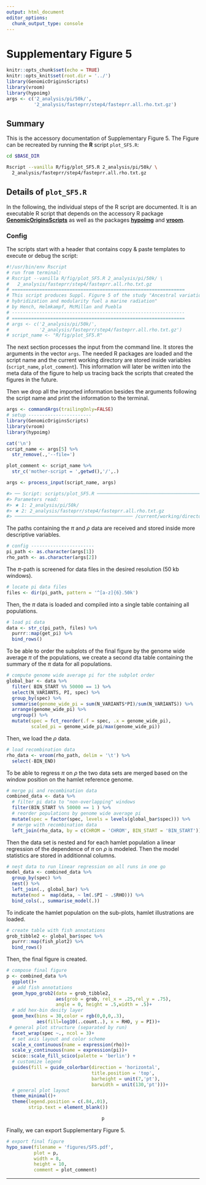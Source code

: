 ```yaml
---
output: html_document
editor_options:
  chunk_output_type: console
---
```

# Supplementary Figure 5

```r
knitr::opts_chunk$set(echo = TRUE)
knitr::opts_knit$set(root.dir = '../')
library(GenomicOriginsScripts)
library(vroom)
library(hypoimg)
args <- c('2_analysis/pi/50k/',
          '2_analysis/fasteprr/step4/fasteprr.all.rho.txt.gz')
```

## Summary

This is the accessory documentation of Supplementary Figure 5.
The Figure can be recreated by running the **R** script `plot_SF5.R`:

```sh
cd $BASE_DIR

Rscript --vanilla R/fig/plot_SF5.R 2_analysis/pi/50k/ \
  2_analysis/fasteprr/step4/fasteprr.all.rho.txt.gz

```

## Details of `plot_SF5.R`

In the following, the individual steps of the R script are documented.
It is an executable R script that depends on the accessory R package [**GenomicOriginsScripts**](https://k-hench.github.io/GenomicOriginsScripts) as well as the packages [**hypoimg**](https://k-hench.github.io/hypoimg) and [**vroom**](https://vroom.r-lib.org/).

### Config

The scripts start with a header that contains copy & paste templates to execute or debug the script:

```r
#!/usr/bin/env Rscript
# run from terminal:
# Rscript --vanilla R/fig/plot_SF5.R 2_analysis/pi/50k/ \
#   2_analysis/fasteprr/step4/fasteprr.all.rho.txt.gz
# ===============================================================
# This script produces Suppl. Figure 5 of the study "Ancestral variation,
# hybridization and modularity fuel a marine radiation"
# by Hench, Helmkampf, McMillan and Puebla
# ---------------------------------------------------------------
# ===============================================================
# args <- c('2_analysis/pi/50k/',
#           '2_analysis/fasteprr/step4/fasteprr.all.rho.txt.gz')
# script_name <- "R/fig/plot_SF5.R"
```

The next section processes the input from the command line.
It stores the arguments in the vector `args`.
The needed R packages are loaded and the script name and the current working directory are stored inside variables (`script_name`, `plot_comment`).
This information will later be written into the meta data of the figure to help us tracing back the scripts that created the figures in the future.

Then we drop all the imported information besides the arguments following the script name and print the information to the terminal.

```r
args <- commandArgs(trailingOnly=FALSE)
# setup -----------------------
library(GenomicOriginsScripts)
library(vroom)
library(hypoimg)

cat('\n')
script_name <- args[5] %>%
  str_remove(.,'--file=')

plot_comment <- script_name %>%
  str_c('mother-script = ',getwd(),'/',.)

args <- process_input(script_name, args)
```

```r
#> ── Script: scripts/plot_SF5.R ────────────────────────────────────────────
#> Parameters read:
#> ★ 1: 2_analysis/pi/50k/
#> ★ 2: 2_analysis/fasteprr/step4/fasteprr.all.rho.txt.gz
#> ─────────────────────────────────────────── /current/working/directory ──
```

The paths containing the $\pi$ and $\rho$ data are received and stored inside more descriptive variables.

```r
# config -----------------------
pi_path <- as.character(args[1])
rho_path <- as.character(args[2])
```

The $\pi$-path is screened for data files in the desired resolution (50 kb windows).

```r
# locate pi data files
files <- dir(pi_path, pattern = '^[a-z]{6}.50k')
```

Then, the $\pi$ data is loaded and compiled into a single table containing all populations.

```r
# load pi data
data <- str_c(pi_path, files) %>%
  purrr::map(get_pi) %>%
  bind_rows()
```

To be able to order the subplots of the final figure by the genome wide average $\pi$ of the populations, we create a second dta table containing the summary of the $\pi$ data for all populations.

```r
# compute genome wide average pi for the subplot order
global_bar <- data %>%
  filter( BIN_START %% 50000 == 1) %>%
  select(N_VARIANTS, PI, spec) %>%
  group_by(spec) %>%
  summarise(genome_wide_pi = sum(N_VARIANTS*PI)/sum(N_VARIANTS)) %>%
  arrange(genome_wide_pi) %>%
  ungroup() %>%
  mutate(spec = fct_reorder(.f = spec, .x = genome_wide_pi),
         scaled_pi = genome_wide_pi/max(genome_wide_pi))
```

Then, we load the $\rho$ data.

```r
# load recombination data
rho_data <- vroom(rho_path, delim = '\t') %>%
  select(-BIN_END)
```

To be able to regress $\pi$ on $\rho$ the two data sets are merged based on the window position on the hamlet reference genome.

```r
# merge pi and recombination data
combined_data <- data %>%
  # filter pi data to "non-overlapping" windows
  filter(BIN_START %% 50000 == 1 ) %>%
  # reorder populations by genome wide average pi
  mutate(spec = factor(spec, levels = levels(global_bar$spec))) %>%
  # merge with recombination data
  left_join(rho_data, by = c(CHROM = 'CHROM', BIN_START = 'BIN_START'))
```

Then the data set is nested and for each hamlet population a linear regression of the dependence of $\pi$ on $\rho$ is modeled.
Then the model statistics are stored in additionnal columns.

```r
# nest data to run linear regression on all runs in one go
model_data <- combined_data %>%
  group_by(spec) %>%
  nest() %>%
  left_join(., global_bar) %>%
  mutate(mod =  map(data, ~ lm(.$PI ~ .$RHO))) %>%
  bind_cols(., summarise_model(.))
```

To indicate the hamlet population on the sub-plots, hamlet illustrations are loaded.

```r
# create table with fish annotations
grob_tibble2 <- global_bar$spec %>%
  purrr::map(fish_plot2) %>%
  bind_rows()
```

Then, the final figure is created.

```r
# compose final figure
p <- combined_data %>%
  ggplot()+
  # add fish annotations
  geom_hypo_grob2(data = grob_tibble2,
                  aes(grob = grob, rel_x = .25,rel_y = .75),
                  angle = 0, height = .5,width = .5)+
  # add hex-bin desity layer
  geom_hex(bins = 30,color = rgb(0,0,0,.3),
           aes(fill=log10(..count..), x = RHO, y = PI))+
 # general plot structure (separated by run)
  facet_wrap(spec ~., ncol = 3)+
  # set axis layout and color scheme
  scale_x_continuous(name = expression(rho))+
  scale_y_continuous(name = expression(pi))+
  scico::scale_fill_scico(palette = 'berlin') +
  # customize legend
  guides(fill = guide_colorbar(direction = 'horizontal',
                               title.position = 'top',
                               barheight = unit(7,'pt'),
                               barwidth = unit(130,'pt')))+
  # general plot layout
  theme_minimal()+
  theme(legend.position = c(.84,.01),
        strip.text = element_blank())
```

<center>
```r
p
```
</center>

Finally, we can export Supplementary Figure 5.

```r
# export final figure
hypo_save(filename = 'figures/SF5.pdf',
          plot = p,
          width = 8,
          height = 10,
          comment = plot_comment)

```

---
